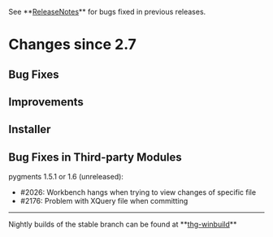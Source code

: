 ﻿See **[[ReleaseNotes]]** for bugs fixed in previous releases.

= Changes since 2.7 =

== Bug Fixes ==

== Improvements ==

== Installer ==

== Bug Fixes in Third-party Modules ==

pygments 1.5.1 or 1.6 (unreleased):
* #2026: Workbench hangs when trying to view changes of specific file
* #2176: Problem with XQuery file when committing

----

Nightly builds of the stable branch can be found at **[[http://bitbucket.org/tortoisehg/thg-winbuild/downloads/|thg-winbuild]]**
